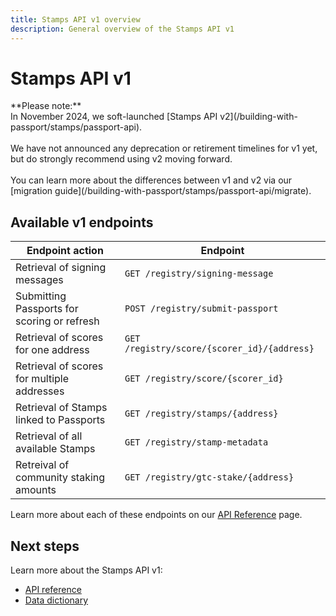```yaml
---
title: Stamps API v1 overview
description: General overview of the Stamps API v1
---
```


# Stamps API v1

<Callout type="warning">
**Please note:**<br />In November 2024, we soft-launched [Stamps API v2](/building-with-passport/stamps/passport-api).<br /><br />We have not announced any deprecation or retirement timelines for v1 yet, but do strongly recommend using v2 moving forward.<br /><br />You can learn more about the differences between v1 and v2 via our [migration guide](/building-with-passport/stamps/passport-api/migrate).
</Callout>

## Available v1 endpoints

| Endpoint action                             | Endpoint                                    |
| ------------------------------------------- | ------------------------------------------- |
| Retrieval of signing messages               | `GET /registry/signing-message`             |
| Submitting Passports for scoring or refresh | `POST /registry/submit-passport`            |
| Retrieval of scores for one address         | `GET /registry/score/{scorer_id}/{address}` |
| Retrieval of scores for multiple addresses  | `GET /registry/score/{scorer_id}`           |
| Retrieval of Stamps linked to Passports     | `GET /registry/stamps/{address}`            |
| Retrieval of all available Stamps           | `GET /registry/stamp-metadata`              |
| Retreival of community staking amounts      | `GET /registry/gtc-stake/{address}`         |

Learn more about each of these endpoints on our [API Reference](/building-with-passport/stamps/passport-api-v1/api-reference) page.

## Next steps

Learn more about the Stamps API v1:
* [API reference](/building-with-passport/stamps/passport-api-v1/api-reference)
* [Data dictionary](/building-with-passport/stamps/passport-api-v1/data-dictionary)
